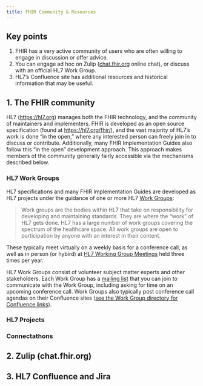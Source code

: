 ```yaml
---
title: FHIR Community & Resources
---
```


## Key points

1.  FHIR has a very active community of users who are often willing to engage in discussion or offer advice.
2.  You can engage ad hoc on Zulip ([chat.fhir.org](https://chat.fhir.org) online chat), or discuss with an official HL7 Work Group.
3.  HL7's Confluence site has additional resources and historical information that may be useful.

## 1. The FHIR community

HL7 (<https://hl7.org>) manages both the FHIR technology, and the community of maintainers and implementers. FHIR is developed as an open source specification (found at <https://hl7.org/fhir/>), and the vast majority of HL7's work is done "in the open," where any interested person can freely join in to discuss or contribute. Additionally, many FHIR Implementation Guides also follow this "in the open" development approach. This approach makes members of the community generally fairly accessible via the mechanisms described below.

### HL7 Work Groups

HL7 specifications and many FHIR Implementation Guides are developed as HL7 projects under the guidance of one or more HL7 [Work Groups](https://confluence.hl7.org/pages/viewpage.action?pageId=4489802):

> Work groups are the bodies within HL7 that take on responsibility for developing and maintaining standards. They are where the "work" of HL7 gets done. HL7 has a large number of work groups covering the spectrum of the healthcare space. All work groups are open to participation by anyone with an interest in their content.

These typically meet virtually on a weekly basis for a conference call, as well as in person (or hybird) at [HL7 Working Group Meetings](https://www.hl7.org/events/workgroupmeetings.cfm?ref=nav) held three times per year.

HL7 Work Groups consist of volunteer subject matter experts and other stakeholders. Each Work Group has a [mailing list](https://confluence.hl7.org/display/FHIR/Mailing+List+Instructions) that you can join to communicate with the Work Group, including asking for time on an upcoming conference call. Work Groups also typically post conference call agendas on their Confluence sites ([see the Work Group directory for Confluence links](https://confluence.hl7.org/pages/viewpage.action?pageId=4489802)).

### HL7 Projects

<!--# Brief description of the process for HL7 projects and balloting. The use case is for readers to have a basic understanding of where IGs come from and how the balloting process ensures quality. This should also briefly mention HL7 maturity levels (e.g. STU) -->

### Connectathons

<!--# What are Connectathons, why are they important, how they may related to research -->

## 2. Zulip (chat.fhir.org)

<!--# Describe what Zulip is (analogy to Slack or Teams groups), how to find the right stream if you have a question (search streams, or search all public streams for similar topics and see where they were posted), and #implementers stream to post in if you can't figure out where to ask -->

## 3. HL7 Confluence and Jira

<!--# Describe what Confluence is (Wikipedia), and Jira ("issue tracking"). Confluence is useful for finding relevant HL7 projects and Work Groups, and for documentation on the HL7/FHIR infrastructure and processes. Jira is probably only useful to this audience in the sense that it is mentioned in Confluence. -->
